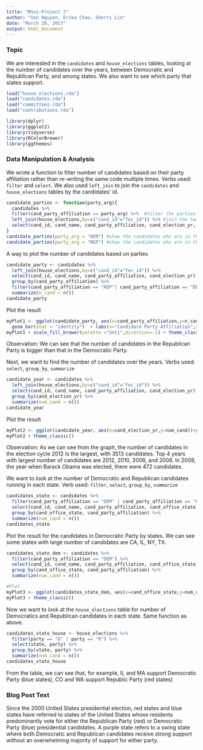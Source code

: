 ```yaml
---
title: "Mini-Project 2"
author: "Van Nguyen, Erika Chao, Sherri Lin"
date: "March 26, 2017"
output: html_document
---
```


### Topic
We are interested in the `candidates` and `house_elections` tables, looking at the number of candidates over the years, between Democratic and Republican Party, and among states. We also want to see which party that states support. 

```r
load("house_elections.rda")
load("candidates.rda")
load("committees.rda")
load("contributions.rda")
```

```r
library(dplyr)
library(ggplot2)
library(tidyverse)
library(RColorBrewer)
library(ggthemes)
```

### Data Manipulation & Analysis
We wrote a function to filter number of candidates based on their party affiliation rather than re-writing the same code multiple times. Verbs used: `filter` and `select`.
We also used `left_join` to join the `candidates` and `house_elections` tables by the candidates' id.

```r
candidate_parties <- function(party_arg){
  candidates %>% 
  filter(cand_party_affiliation == party_arg) %>%  #filter the parties
  left_join(house_elections,by=c("cand_id"="fec_id")) %>% #join the two tables by candidates' id
  select(cand_id, cand_name, cand_party_affiliation, cand_election_yr, incumbent) 
}
candidate_parties(party_arg = "DEM") #show the candidates who are in the deomocratic party
candidate_parties(party_arg = "REP") #show the candidates who are in the republic party
```
A way to plot the number of candidates based on parties 

```r
candidate_party <- candidates %>%
  left_join(house_elections,by=c("cand_id"="fec_id")) %>%
  select(cand_id, cand_name, cand_party_affiliation, cand_election_yr) %>%
  group_by(cand_party_affiliation) %>% 
  filter(cand_party_affiliation == "REP"| cand_party_affiliation == "DEM") %>%
  summarize(n_cand = n()) 
candidate_party
```

Plot the result
```r
myPlot1 <- ggplot(candidate_party, aes(x=cand_party_affiliation,y=n_cand, fill=cand_party_affiliation))+
  geom_bar(stat = "identity")  + labs(x="Candidate Party Affiliation",y="Number of Candidates") 
myPlot1 + scale_fill_brewer(palette ="Set1",direction=-1) + theme_classic()+ theme(legend.title=element_blank())
```

Observation: We can see that the number of candidates in the Republican Party is bigger than that in the Democratic Party. 

Next, we want to find the number of candidates over the years. Verbs used: `select`, `group_by`, `summarize`

```r
candidate_year <- candidates %>%
  left_join(house_elections,by=c("cand_id"="fec_id")) %>%
  select(cand_id, cand_name, cand_party_affiliation, cand_election_yr) %>%
  group_by(cand_election_yr) %>% 
  summarize(num_cand = n())
candidate_year
```

Plot the result
```r
myPlot2 <- ggplot(candidate_year, aes(x=cand_election_yr,y=num_cand))+geom_bar(stat = "identity")
myPlot2 + theme_classic()
```

Observation: As we can see from the graph, the number of candidates in the election cycle 2012 is the largest, with 3513 candidates. Top 4 years with largest number of candidates are 2012, 2010, 2008, and 2006. In 2008, the year when Barack Obama was elected, there were 472 candidates. 

We want to look at the number of Democratic and Republican candidates running in each state. Verb used: `filter`, `select`, `group_by`, `summarize`
```r
candidates_state <- candidates %>%
  filter(cand_party_affiliation == "DEM" | cand_party_affiliation == "REP") %>%
  select(cand_id, cand_name, cand_party_affiliation, cand_office_state) %>%
  group_by(cand_office_state, cand_party_affiliation) %>%
  summarize(num_cand = n())
candidates_state
```

Plot the result for the candidates in Democratic Party by states. We can see some states with large number of candidates are CA, IL, NY, TX.
```r
candidates_state_dem <- candidates %>%
  filter(cand_party_affiliation == "DEM") %>%
  select(cand_id, cand_name, cand_party_affiliation, cand_office_state) %>%
  group_by(cand_office_state, cand_party_affiliation) %>%
  summarize(num_cand = n())

#Plot
myPlot3 <- ggplot(candidates_state_dem, aes(x=cand_office_state,y=num_cand))+geom_bar(stat = "identity")
myPlot3 + theme_classic()
```

Now we want to look at the `house_elections` table for number of Democratics and Republican candidates in each state. Same function as above.
```r
candidates_state_house <- house_elections %>%
  filter(party == "D" | party == "R") %>%
  select(state, party) %>%
  group_by(state, party) %>%
  summarize(num_cand = n())
candidates_state_house
```

From the table, we can see that, for example, IL and MA support Democratic Party (blue states), CO and WA support Republic Party (red states)

### Blog Post Text
Since the 2000 United States presidential election, red states and blue states have referred to states of the United States whose residents predominantly vote for either the Republican Party (red) or Democratic Party (blue) presidential candidates. A purple state refers to a swing state where both Democratic and Republican candidates receive strong support without an overwhelming majority of support for either party.

